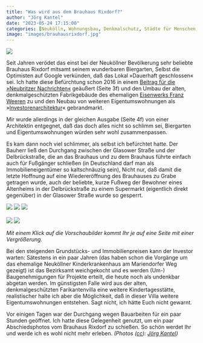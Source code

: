 ```yaml
---
title: "Was wird aus dem Brauhaus Rixdorf?"
author: "Jörg Kantel"
date: "2023-05-24 17:15:00"
categories: [Neukölln, Wohnungsbau, Denkmalschutz, Städte für Menschen, Atlas Curiosa]
image: "images/brauhausrixdorf.jpg"
---
```


[![](images/brauhausrixdorf-b.jpg)](https://www.flickr.com/photos/schockwellenreiter/52916893689/)

Seit Jahren verödet das einst bei der Neuköllner Bevölkerung sehr beliebte Brauhaus Rixdorf mitsamt seinem wunderbaren Biergarten, Selbst die Optimisten auf Google verkünden, daß das Lokal »Dauerhaft geschlossen« sei. Ich hatte diese Befürchtung schon 2016 in einem [Beitrag für die »Neubritzer Nachrichten«](https://proneubritz.jimdofree.com/2016/11/03/neue-ausgabe-der-neubritzer-nachrichten/) geäußert (Seite 3f) und den Umbau der alten, denkmalgeschützten Fabrikgebäude des ehemaligen [Eisenwerks Franz Weeren](https://de.wikipedia.org/wiki/Eisenwerk_Franz_Weeren) zu und den Neubau von weiteren Eigentumswohnungen als »[Investorenarchitektur](https://investorenarchitektur.de/2016/08/27/stuck-und-altbau-statt-sichtbeton-und-investoren%c2%adarchitektur/#more-424)« gebrandmarkt.

Mir wurde allerdings in der gleichen Ausgabe (Seite 4f) von einer Architektin entgegnet, daß das doch alles nicht so schlimm sei, Biergarten und Eigentumswohnungen würden sehr wohl zusammenpassen.

Es kam dann noch viel schlimmer, als selbst ich befürchtet hatte. Der Bauherr ließ den Durchgang zwischen der Glasower Straße und der Delbrückstraße, die an das Brauhaus und zu dem Brauhaus führte einfach auch für Fußgänger schließen (in Deutschland darf man als Immobilieneigentümer so kaltschnäuzig sein), Nicht nur, daß damit die letzte Hoffnung auf eine Wiedereröffnung des Brauhauses zu Grabe getragen wurde, auch der beliebte, kurze Fußweg der Bewohner eines Altenheims in der Delbrückstraße zu einem Supermarkt (eigentlich direkt gegenüber) in der Glasower Straße wurde so gesperrt.

[![](images/brauhausrixdorf01.jpg)](https://www.flickr.com/photos/schockwellenreiter/52916158097/)&nbsp;[![](images/brauhausrixdorf02.jpg)](https://www.flickr.com/photos/schockwellenreiter/52916893689/)&nbsp;[![](images/brauhausrixdorf03.jpg)](https://www.flickr.com/photos/schockwellenreiter/52917200243/)<br /><br />
[![](images/brauhausrixdorf04.jpg)](https://www.flickr.com/photos/schockwellenreiter/52916747231/)&nbsp;[![](images/brauhausrixdorf05.jpg)](https://www.flickr.com/photos/schockwellenreiter/52916895484/)

*Mit einem Klick auf die Vorschaubilder kommt Ihr je auf eine Seite mit einer Vergrößerung.*

Bei den steigenden Grundstücks- und Immobilienpreisen kann der Investor warten: Sätestens in ein paar Jahren (das haben schon die Vorgänge um das ehemalige Neuköllner Kinderkrankenhaus am Mariendorfer Weg gezeigt) ist das Bezirksamt weichgekocht und es werden (Um-) Baugenehmigungen für Projekte erteilt, die heute noch als undenkbar abgetan werden. Im günstigsten Falle wird aus der alten, denkmalgeschützten Farikantenvilla eine weitere Kindertagesstätte, realistischer halte ich aber die Möglichkeit, daß in dieser Villa weitere Eigentumswohnungen entstehen. Sagt nicht, ich hätte Euch nicht gewarnt.

Vor einigen Tagen war der Durchgang wegen Bauarbeiten für ein paar Stunden geöffnet. Ich hatte diese Gelegenheit genutzt, um ein paar Abschiedsphotos vom Brauhaus Rixdorf zu schießen. So schön werdet Ihr und werde ich es wohl nicht mehr erleben. *(Photos ([cc](http://creativecommons.org/licenses/by-nc-nd/2.0/)): [Jörg Kantel](http://cognitiones.kantel-chaos-team.de/cv.html))*